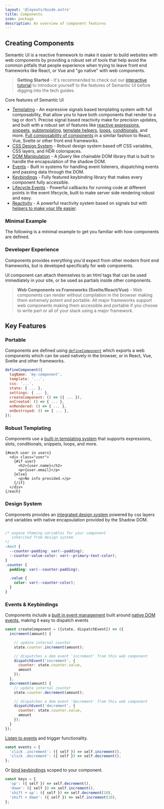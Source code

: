 ```yaml
---
layout: '@layouts/Guide.astro'
title: Components
icon: package
description: An overview of component features
---
```

## Creating Components

Semantic UI is a reactive framework to make it easier to build websites with web components by providing a robust set of tools that help avoid the common pitfalls that people experience when trying to leave front end frameworks like React, or Vue and "go native" with web components.

> **Getting Started** - It's recommended to check out our [interactive tutorial](/tutorial) to introduce yourself to the features of Semantic UI before digging into the tech guides.

Core features of Semantic UI

* [Templating](/components/rendering) - An expressive signals based templating system with full composability, that allow you to have both components that render to a tag or don't.  Precise signal based reactivity make for precision updates, and built with a robust set of features like [reactive expressions](/templates/expressions), [snippets](/templates/snippets), [subtemplating](/templates/subtemplates), [template helpers](templates/helpers), [loops](/templates/loops), [conditionals](/templates/conditionals), and more. [Full composability of components](api/component/define-component#using-subtemplates) in a similar fashion to React, Vue, Svelte or other front end frameworks.
* [CSS Design System](/components/styling) - Robust design system based off CSS variables, CSS layers, and HDR colorspaces.
* [DOM Manipulation](/query) - A jQuery like chainable DOM library that is built to handle the encapsulation of the shadow DOM.
* [Events](/components/events) - Built in systems for handling event listeners, dispatching events and passing data through the DOM.
* [Keybindings](/components/keys) - Fully featured keybinding library that makes every component fully accessible.
* [Lifecycle Events](/components/lifecycle) - Powerful callbacks for running code at different points in the event lifecycle, built to make server side rendering robust and easy.
* [Reactivity](/components/reactivity) - A powerful reactivity system based on signals but with [helpers to make your life easier](/api/reactivity).

### Minimal Example
The following is a minimal example to get you familiar with how components are defined.

<PlaygroundExample id="minimal" height="300"></PlaygroundExample>

### Developer Experience


Components provides everything you'd expect from other modern front end frameworks, but is developed specifically for web components.

UI component can attach themselves to an html tags that can be used immediately in your site, or be used as partials inside other components.

> **Web Components vs Frameworks (Svelte/React/Vue)** - Web components can render without compilation in the browser making them extremely potent and portable. All major frameworks support web components making them accessible and portable if you choose to write part or all of your stack using a major framework.

## Key Features

### Portable

Components are defined using [`defineComponent`](/components/create) which exports a web components which can be used natively in the browser, or in React, Vue, Svelte and other frameworks.

```javascript
defineComponent({
  tagName: 'my-component',
  template: '...',
  css: '...',
  state: { ... },
  settings: { ... },
  createComponent: () => ({ ... }),
  onCreated: () => { ... },
  onRendered: () => { ... },
  onDestroyed: () => { ... },
});
```
### Robust Templating

Components use a [built-in templating system](/components/rendering) that supports expressions, slots, conditionals, snippets, loops, and more.

```sui
{#each user in users}
  <div class="user">
    {#if user}
      <h2>{user.name}</h2>
      <p>{user.email}</p>
    {else}
      <p>No info provided.</p>
    {/if}
  </div>
{/each}
```

### Design System

Components provides an [integrated design system](/components/styling) powered by css layers and variables with native encapsulation provided by the Shadow DOM.

```css

/* expose theming variables for your component
   inherited from design system
*/
:host {
  --counter-padding: var(--padding);
  --counter-value-color: var(--primary-text-color);
}
.counter {
  padding: var(--counter-padding);

  .value {
    color: var(--counter-color);
  }
}
```

### Events & Keybindings

Components include a [built in event management](/components/events) built around [native DOM events](/components/events#creating-events), making it easy to dispatch events

```javascript
const createComponent = ({state, dispatchEvent}) => ({
  increment(amount) {

    // update internal counter
    state.counter.increment(amount);

    // dispatches a dom event 'increment' from this web component
    dispatchEvent('increment', {
      counter: state.counter.value,
      amount
    });
  },
  decrement(amount) {
    // update internal counter
    state.counter.decrement(amount);

    // dispatches a dom event 'decrement' from this web component
    dispatchEvent('decrement', {
      counter: state.counter.value,
      amount
    });
  }
});
```

[Listen to events](/components/events) and trigger functionality.

```javascript
const events = {
  'click .increment': ({ self }) => self.increment(),
  'click .decrement': ({ self }) => self.decrement(),
};
```

Or [bind keybindings](/components/keybindings) scoped to your component.
```javascript
const keys = {
  'up': ({ self }) => self.decrement(),
  'down': ({ self }) => self.increment(),
  'shift + up': ({ self }) => self.decrement(10),
  'shift + down': ({ self }) => self.increment(10),
};
```

